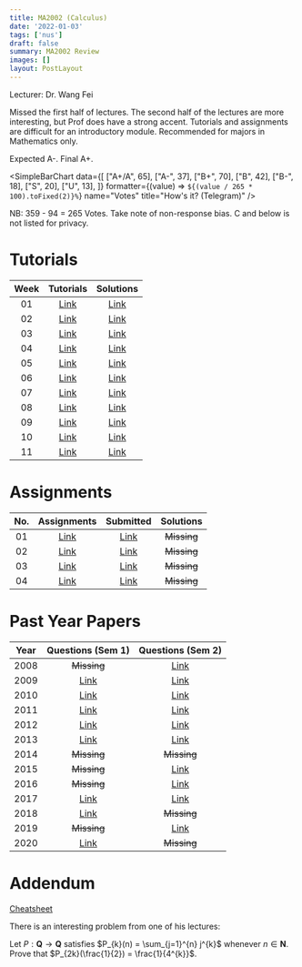 ```yaml
---
title: MA2002 (Calculus)
date: '2022-01-03'
tags: ['nus']
draft: false
summary: MA2002 Review
images: []
layout: PostLayout
---
```


Lecturer: Dr. Wang Fei

Missed the first half of lectures. The second half of the lectures are more interesting, but Prof does have a strong accent. Tutorials and assignments are difficult for an introductory module. Recommended for majors in Mathematics only.

Expected A-. Final A+.

<SimpleBarChart
  data={[
    ["A+/A", 65],
    ["A-", 37],
    ["B+", 70],
    ["B", 42],
    ["B-", 18],
    ["S", 20],
    ["U", 13],
  ]}
  formatter={(value) => `${(value / 265 * 100).toFixed(2)}%`}
  name="Votes"
  title="How's it? (Telegram)"
/>

NB: 359 - 94 = 265 Votes. Take note of non-response bias. C and below is not listed for privacy.

# Tutorials
| Week | Tutorials | Solutions |
| :--: | :-------: | :-------: |
| 01 | [Link](/static/attachments/MA2002/MA2002-Tutorial1.pdf) | [Link](/static/attachments/MA2002/MA2002-Solution1.pdf) |
| 02 | [Link](/static/attachments/MA2002/MA2002-Tutorial2.pdf) | [Link](/static/attachments/MA2002/MA2002-Solution2.pdf) |
| 03 | [Link](/static/attachments/MA2002/MA2002-Tutorial3.pdf) | [Link](/static/attachments/MA2002/MA2002-Solution3.pdf) |
| 04 | [Link](/static/attachments/MA2002/MA2002-Tutorial4.pdf) | [Link](/static/attachments/MA2002/MA2002-Solution4.pdf) |
| 05 | [Link](/static/attachments/MA2002/MA2002-Tutorial5.pdf) | [Link](/static/attachments/MA2002/MA2002-Solution5.pdf) |
| 06 | [Link](/static/attachments/MA2002/MA2002-Tutorial6.pdf) | [Link](/static/attachments/MA2002/MA2002-Solution6.pdf) |
| 07 | [Link](/static/attachments/MA2002/MA2002-Tutorial7.pdf) | [Link](/static/attachments/MA2002/MA2002-Solution7.pdf) |
| 08 | [Link](/static/attachments/MA2002/MA2002-Tutorial8.pdf) | [Link](/static/attachments/MA2002/MA2002-Solution8.pdf) |
| 09 | [Link](/static/attachments/MA2002/MA2002-Tutorial9.pdf) | [Link](/static/attachments/MA2002/MA2002-Solution9.pdf) |
| 10 | [Link](/static/attachments/MA2002/MA2002-Tutorial10.pdf) | [Link](/static/attachments/MA2002/MA2002-Solution10.pdf) |
| 11 | [Link](/static/attachments/MA2002/MA2002-Tutorial11.pdf) | [Link](/static/attachments/MA2002/MA2002-Solution11.pdf) |

# Assignments
| No. | Assignments | Submitted | Solutions |
| :-: | :---------: | :-------: | :-------: |
| 01 | [Link](/static/attachments/MA2002/MA2002-Assignment1.pdf) | [Link](/static/attachments/MA2002/MA2002HW1.pdf) | ~~Missing~~ |
| 02 | [Link](/static/attachments/MA2002/MA2002-Assignment2.pdf) | [Link](/static/attachments/MA2002/MA2002HW2.pdf) | ~~Missing~~ |
| 03 | [Link](/static/attachments/MA2002/MA2002-Assignment3.pdf) | [Link](/static/attachments/MA2002/MA2002HW3.pdf) | ~~Missing~~ |
| 04 | [Link](/static/attachments/MA2002/MA2002-Assignment4.pdf) | [Link](/static/attachments/MA2002/MA2002HW4.pdf) | ~~Missing~~ |

# Past Year Papers

| Year | Questions (Sem 1) | Questions (Sem 2) |
| :--: | :---------------: | :---------------: |
| 2008 | ~~Missing~~ | [Link](/static/attachments/MA2002/0809sem2-ma1102r.pdf) |
| 2009 | [Link](/static/attachments/MA2002/0910sem1-ma1102r.pdf) | [Link](/static/attachments/MA2002/0910sem2-ma1102r.pdf) |
| 2010 | [Link](/static/attachments/MA2002/1011sem1-ma1102r.pdf) | [Link](/static/attachments/MA2002/1011sem2-ma1102r.pdf) |
| 2011 | [Link](/static/attachments/MA2002/1112sem1-ma1102r.pdf) | [Link](/static/attachments/MA2002/1112sem2-ma1102r.pdf) |
| 2012 | [Link](/static/attachments/MA2002/1213sem1-ma1102r.pdf) | [Link](/static/attachments/MA2002/1213sem2-ma1102r.pdf) |
| 2013 | [Link](/static/attachments/MA2002/1314sem1-ma1102r.pdf) | [Link](/static/attachments/MA2002/1314sem2-ma1102r.pdf) |
| 2014 | ~~Missing~~ | ~~Missing~~ |
| 2015 | ~~Missing~~ | [Link](/static/attachments/MA2002/1516SEM2-MA1102R.pdf) |
| 2016 | ~~Missing~~ | [Link](/static/attachments/MA2002/1617SEM2-MA1102R.pdf) |
| 2017 | [Link](/static/attachments/MA2002/1718SEM1-MA1102R.pdf) | [Link](/static/attachments/MA2002/1718SEM2-MA1102R.pdf) |
| 2018 | [Link](/static/attachments/MA2002/1819SEM1-MA1102R.pdf) | ~~Missing~~ |
| 2019 | ~~Missing~~ | [Link](/static/attachments/MA2002/1920SEM2-MA1102R.pdf) |
| 2020 | [Link](/static/attachments/MA2002/2020SEM1-MA1102R.pdf) | ~~Missing~~ |

# Addendum

[Cheatsheet](/static/attachments/MA2002/MA2002-Cheatsheet.pdf)

There is an interesting problem from one of his lectures:

Let $P: \mathbf{Q} \to \mathbf{Q}$ satisfies $P_{k}(n) = \sum_{j=1}^{n} j^{k}$ whenever $n \in \mathbf{N}$. Prove that $P_{2k}(\frac{1}{2}) = \frac{1}{4^{k}}$.